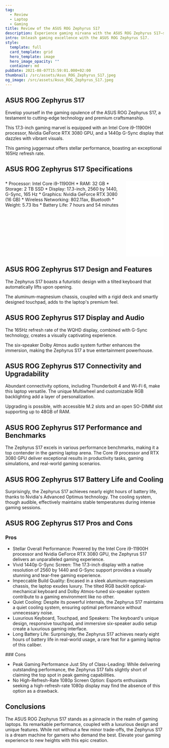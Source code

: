 ```yaml
---
tag:
  - Review
  - Laptop
  - Gaming
title: Review of the ASUS ROG Zephyrus S17
description: Experience gaming nirvana with the ASUS ROG Zephyrus S17—stellar 1440p display, tactile keyboard, and powerful internals. A masterpiece for gaming enthusiasts.
intro: Unleash gaming excellence with the ASUS ROG Zephyrus S17.
style:
  template: full
  card_template: grid
  hero_template: image
  hero_image_opacity: ""
  container: md
pubDate: 2021-08-07T15:59:01.000+02:00
thumbnail: /src/assets/Asus_ROG_Zephyrus_S17.jpeg
og_image: /src/assets/Asus_ROG_Zephyrus_S17.jpeg
---
```


## ASUS ROG Zephyrus S17

Envelop yourself in the gaming opulence of the ASUS ROG Zephyrus S17, a testament to cutting-edge technology and premium craftsmanship.

This 17.3-inch gaming marvel is equipped with an Intel Core i9-11900H processor, Nvidia GeForce RTX 3080 GPU, and a 1440p G-Sync display that dazzles with vibrant visuals.

This gaming juggernaut offers stellar performance, boasting an exceptional 165Hz refresh rate.

## ASUS ROG Zephyrus S17 Specifications

<div style='display: flex; justify-content: space-between; margin-top: 25px;'>
<div style='width=80%; margin-right: 20px;'>
* Processor: Intel Core i9-11900H
* RAM: 32 GB
* Storage: 2 TB SSD
* Display: 17.3-inch, 2560 by 1440, G-Sync, 165 Hz
* Graphics: Nvidia GeForce RTX 3080 (16 GB)
* Wireless Networking: 802.11ax, Bluetooth
* Weight: 5.73 lbs
* Battery Life: 7 hours and 54 minutes

</div>
<div style='width=20%;'>
<iframe sandbox="allow-popups allow-scripts allow-modals allow-forms allow-same-origin" style="width:120px;height:240px;" marginwidth="0" marginheight="0" scrolling="no" frameborder="0" src="//ws-na.amazon-adsystem.com/widgets/q?ServiceVersion=20070822&OneJS=1&Operation=GetAdHtml&MarketPlace=US&source=ss&ref=as_ss_li_til&ad_type=product_link&tracking_id=developerbl0a-20&language=es_US&marketplace=amazon&region=US&placement=B096V7KYT3&asins=B096V7KYT3&linkId=94e6f84af129305b9e202e7e4bdb6acd&show_border=true&link_opens_in_new_window=true"></iframe></div>
</div>



## ASUS ROG Zephyrus S17 Design and Features

The Zephyrus S17 boasts a futuristic design with a tilted keyboard that automatically lifts upon opening.

The aluminum-magnesium chassis, coupled with a rigid deck and smartly designed touchpad, adds to the laptop's premium feel.

## ASUS ROG Zephyrus S17 Display and Audio

The 165Hz refresh rate of the WQHD display, combined with G-Sync technology, creates a visually captivating experience.

The six-speaker Dolby Atmos audio system further enhances the immersion, making the Zephyrus S17 a true entertainment powerhouse.

## ASUS ROG Zephyrus S17 Connectivity and Upgradability

Abundant connectivity options, including Thunderbolt 4 and Wi-Fi 6, make this laptop versatile. The unique Multiwheel and customizable RGB backlighting add a layer of personalization.

Upgrading is possible, with accessible M.2 slots and an open SO-DIMM slot supporting up to 48GB of RAM.

## ASUS ROG Zephyrus S17 Performance and Benchmarks

The Zephyrus S17 excels in various performance benchmarks, making it a top contender in the gaming laptop arena. The Core i9 processor and RTX 3080 GPU deliver exceptional results in productivity tasks, gaming simulations, and real-world gaming scenarios.

## ASUS ROG Zephyrus S17 Battery Life and Cooling

Surprisingly, the Zephyrus S17 achieves nearly eight hours of battery life, thanks to Nvidia's Advanced Optimus technology. The cooling system, though audible, effectively maintains stable temperatures during intense gaming sessions.


## ASUS ROG Zephyrus S17 Pros and Cons

### Pros

* Stellar Overall Performance: Powered by the Intel Core i9-11900H processor and Nvidia GeForce RTX 3080 GPU, the Zephyrus S17 delivers an unparalleled gaming experience.
* Vivid 1440p G-Sync Screen: The 17.3-inch display with a native resolution of 2560 by 1440 and G-Sync support provides a visually stunning and tear-free gaming experience.
* Impeccable Build Quality: Encased in a sleek aluminum-magnesium chassis, the laptop exudes luxury. The tilted RGB backlit optical-mechanical keyboard and Dolby Atmos-tuned six-speaker system contribute to a gaming environment like no other.
* Quiet Cooling: Despite its powerful internals, the Zephyrus S17 maintains a quiet cooling system, ensuring optimal performance without unnecessary noise.
* Luxurious Keyboard, Touchpad, and Speakers: The keyboard's unique design, responsive touchpad, and immersive six-speaker audio setup create a luxurious gaming interface.
* Long Battery Life: Surprisingly, the Zephyrus S17 achieves nearly eight hours of battery life in real-world usage, a rare feat for a gaming laptop of this caliber.

### Cons

* Peak Gaming Performance Just Shy of Class-Leading: While delivering outstanding performance, the Zephyrus S17 falls slightly short of claiming the top spot in peak gaming capabilities.
* No High-Refresh-Rate 1080p Screen Option: Esports enthusiasts seeking a high-refresh-rate 1080p display may find the absence of this option as a drawback.


## Conclusions

The ASUS ROG Zephyrus S17 stands as a pinnacle in the realm of gaming laptops. Its remarkable performance, coupled with a luxurious design and unique features. While not without a few minor trade-offs, the Zephyrus S17 is a dream machine for gamers who demand the best. Elevate your gaming experience to new heights with this epic creation.